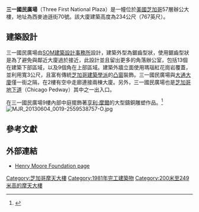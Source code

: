 {{expand|time=2015-01-17T06:51:05+00:00}}
{{Infobox building
|name               = 三一國民廣場<br>Three First National Plaza
|image              =
|caption            = 從[[千禧公園|千禧公園]]眺望三一國民廣場西面
|location           = {{USA}}[[芝加哥|芝加哥]][[庫克縣_(伊利諾伊州)|庫克縣]]
|latd               = 41.8824
|longd              = -87.6305
|iso_region         = US-IL
|coordinates_display= title
|status             = 
|start_date         = 
|completion_date    = 1981年
|opening            = 1981年
|building_type      = 
|antenna_spire      = 
|roof               = 234公尺（767英尺）
|top_floor          = 
|floor_count        = 57
|floor_area         = 133,721.8平方公尺<br>（1,439,369平方英尺）
|architect          = [[SOM建築設計事務所|SOM建築設計事務所]]
|main_contractor    = 
|developer          = 
|owner              = 
|references         = <ref>{{emporis|three-first-national-plaza-chicago-il-usa}}</ref>
}}

'''三一國民廣場'''（Three First National Plaza）是一幢位於[[美國|美國]][[芝加哥|芝加哥]]57層辦公大樓，地址為西麥迪遜街70號。該大廈建築高度為234公尺（767英尺）。

==建築設計==
三一國民廣場由[[SOM建築設計事務所|SOM建築設計事務所]]設計，建築外型為鋸齒型狀，使用鋸齒型狀是為了避免與鄰近大廈過於接近，此設計並且留出更多的角落辦公室，包括13個在建築下部區域，以及9個角在上部區域。建築外牆立面使用瑪瑙紅花崗岩覆蓋，並利用寬3公尺，且富有傳統[[芝加哥建築學派|芝加哥建築學派]]的[[凸窗|凸窗]]裝飾。三一國民廣場與[[大通大廈_(芝加哥)|大通大廈]]僅一街之隔，在2樓有空中走廊連接兩棟大廈。另外，三一國民廣場也是[[芝加哥地下道|芝加哥地下道]]（Chicago Pedway）其中之一出入口。


在三一國民廣場9樓內部中庭擺飾著[[亨利·摩爾|亨利·摩爾]]的大型鑄銅雕塑作品。<ref>{{cite web | last = | first = | authorlink = | coauthors = | title =Three First National Plaza | work = | publisher =Official website of Managing company | date = | url =http://www.hines.com/property/detail.aspx?id=216 | doi = | accessdate = | archive-date =2012-09-15 | archive-url =https://web.archive.org/web/20120915131832/http://www.hines.com/property/detail.aspx?id=216 | dead-url =no }}</ref>
[[File:MJR_20130604_0019-2559538757-O.jpg|thumb]]

==參考文獻==
{{Reflist}}

==外部連結==
*[https://web.archive.org/web/20151005173907/http://www.henry-moore-fdn.co.uk/works-in-public/world/united-states-of-america/chicago/3-first-national-plaza/large-upright-internalexternal-form-1953-54-lh-2 Henry Moore Foundation page]

[[Category:芝加哥摩天大樓|Category:芝加哥摩天大樓]]
[[Category:1981年完工建築物|Category:1981年完工建築物]]
[[Category:200米至249米高的摩天大樓|Category:200米至249米高的摩天大樓]]